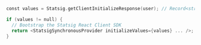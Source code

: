 ```swift
const values = Statsig.getClientInitializeResponse(user); // Record<string, unknown> | null

if (values != null) {
  // Bootstrap the Statsig React Client SDK
  return <StatsigSynchronousProvider initializeValues={values} ... />;
}
```
